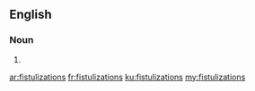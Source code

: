==English==

===Noun===
{{head|en|plural}}

# {{plural of|fistulization|lang=en}}

[[ar:fistulizations]]
[[fr:fistulizations]]
[[ku:fistulizations]]
[[my:fistulizations]]